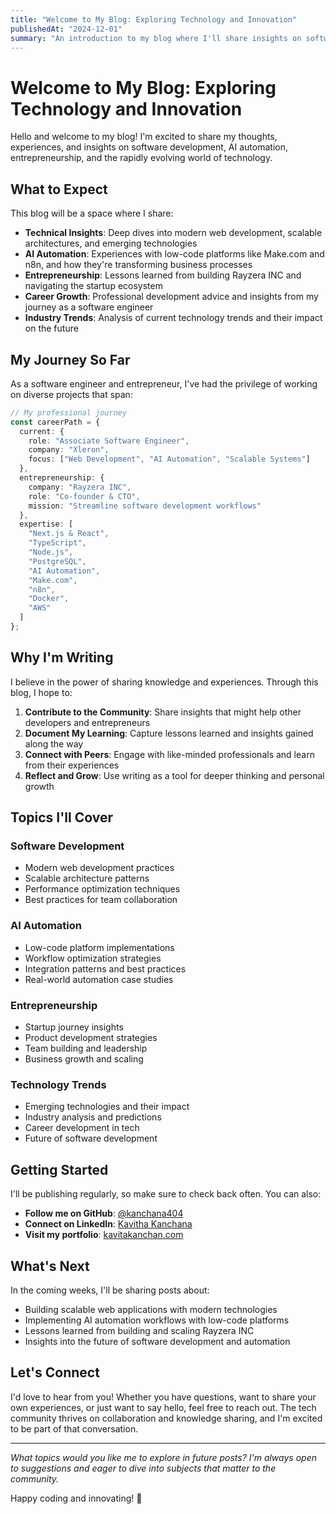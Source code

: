 ```yaml
---
title: "Welcome to My Blog: Exploring Technology and Innovation"
publishedAt: "2024-12-01"
summary: "An introduction to my blog where I'll share insights on software development, AI automation, entrepreneurship, and the future of technology."
---
```


# Welcome to My Blog: Exploring Technology and Innovation

Hello and welcome to my blog! I'm excited to share my thoughts, experiences, and insights on software development, AI automation, entrepreneurship, and the rapidly evolving world of technology.

## What to Expect

This blog will be a space where I share:

- **Technical Insights**: Deep dives into modern web development, scalable architectures, and emerging technologies
- **AI Automation**: Experiences with low-code platforms like Make.com and n8n, and how they're transforming business processes
- **Entrepreneurship**: Lessons learned from building Rayzera INC and navigating the startup ecosystem
- **Career Growth**: Professional development advice and insights from my journey as a software engineer
- **Industry Trends**: Analysis of current technology trends and their impact on the future

## My Journey So Far

As a software engineer and entrepreneur, I've had the privilege of working on diverse projects that span:

```typescript
// My professional journey
const careerPath = {
  current: {
    role: "Associate Software Engineer",
    company: "Xleron",
    focus: ["Web Development", "AI Automation", "Scalable Systems"]
  },
  entrepreneurship: {
    company: "Rayzera INC",
    role: "Co-founder & CTO",
    mission: "Streamline software development workflows"
  },
  expertise: [
    "Next.js & React",
    "TypeScript",
    "Node.js",
    "PostgreSQL",
    "AI Automation",
    "Make.com",
    "n8n",
    "Docker",
    "AWS"
  ]
};
```

## Why I'm Writing

I believe in the power of sharing knowledge and experiences. Through this blog, I hope to:

1. **Contribute to the Community**: Share insights that might help other developers and entrepreneurs
2. **Document My Learning**: Capture lessons learned and insights gained along the way
3. **Connect with Peers**: Engage with like-minded professionals and learn from their experiences
4. **Reflect and Grow**: Use writing as a tool for deeper thinking and personal growth

## Topics I'll Cover

### Software Development
- Modern web development practices
- Scalable architecture patterns
- Performance optimization techniques
- Best practices for team collaboration

### AI Automation
- Low-code platform implementations
- Workflow optimization strategies
- Integration patterns and best practices
- Real-world automation case studies

### Entrepreneurship
- Startup journey insights
- Product development strategies
- Team building and leadership
- Business growth and scaling

### Technology Trends
- Emerging technologies and their impact
- Industry analysis and predictions
- Career development in tech
- Future of software development

## Getting Started

I'll be publishing regularly, so make sure to check back often. You can also:

- **Follow me on GitHub**: [@kanchana404](https://github.com/kanchana404)
- **Connect on LinkedIn**: [Kavitha Kanchana](https://www.linkedin.com/in/kavitha-kanchana)
- **Visit my portfolio**: [kavitakanchan.com](https://kavitakanchan.com)

## What's Next

In the coming weeks, I'll be sharing posts about:

- Building scalable web applications with modern technologies
- Implementing AI automation workflows with low-code platforms
- Lessons learned from building and scaling Rayzera INC
- Insights into the future of software development and automation

## Let's Connect

I'd love to hear from you! Whether you have questions, want to share your own experiences, or just want to say hello, feel free to reach out. The tech community thrives on collaboration and knowledge sharing, and I'm excited to be part of that conversation.

---

*What topics would you like me to explore in future posts? I'm always open to suggestions and eager to dive into subjects that matter to the community.*

Happy coding and innovating! 🚀
